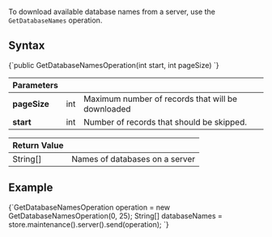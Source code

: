 
To download available database names from a server, use the `GetDatabaseNames` operation.

## Syntax

<TabItem value="get_db_names_interface" label="get_db_names_interface">
<CodeBlock language="java">
{`public GetDatabaseNamesOperation(int start, int pageSize)
`}
</CodeBlock>
</TabItem>

| Parameters | | |
| ------------- | ------------- | ----- |
| **pageSize** | int | Maximum number of records that will be downloaded |
| **start** | int | Number of records that should be skipped. |

| Return Value | |
| ------------- | ----- |
| String[] | Names of databases on a server |

## Example

<TabItem value="get_db_names_sample" label="get_db_names_sample">
<CodeBlock language="java">
{`GetDatabaseNamesOperation operation = new GetDatabaseNamesOperation(0, 25);
String[] databaseNames = store.maintenance().server().send(operation);
`}
</CodeBlock>
</TabItem>

